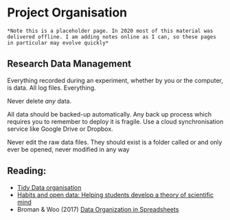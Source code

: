 # Project Organisation

```block
*Note this is a placeholder page. In 2020 most of this material was delivered offline. I am adding notes online as I can, so these pages in particular may evolve quickly*
```
  
  
## Research Data Management

Everything recorded during an experiment, whether by you or the computer, is data. All log files. Everything.

Never delete *any* data.

All data should be backed-up automatically. Any back up process which requires you to remember to deploy it is fragile. Use a cloud synchronisation service like Google Drive or Dropbox. 

Never edit the raw data files. They should exist is a folder called \raw or \data and only ever be opened, never modified in any way


## Reading: 
* [Tidy Data organisation](http://vita.had.co.nz/papers/tidy-data.pdf) 
* [Habits and open data: Helping students develop a theory of scientific mind ](http://bayesfactor.blogspot.co.uk/2015/11/habits-and-open-data-helping-students.html)
* Broman & Woo (2017) [Data Organization in Spreadsheets](https://www.tandfonline.com/doi/full/10.1080/00031305.2017.1375989)